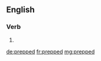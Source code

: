 ==English==

===Verb===
{{head|en}}

# {{en-past of|prep}}

[[de:prepped]]
[[fr:prepped]]
[[mg:prepped]]